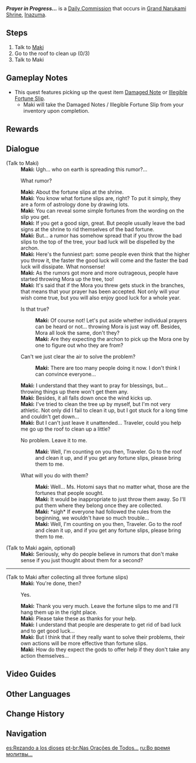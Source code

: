 {{Quest Infobox
|id            = 22011
|type          = Commission
|image         = Commission Prayer in Progress.png
|npc           = Maki
|startLocation = [[Grand Narukami Shrine (Subarea)|Grand Narukami Shrine]], [[Inazuma]]
|region        = Inazuma
|area          = Narukami Island
|subarea       = Grand Narukami Shrine (Subarea)
|characters    = Maki; Traveler
|requirement   = <!--Any quest that needs to be completed first-->
|otherRewards  = *AR-Dependent Rewards
}}
'''''Prayer in Progress...''''' is a [[Daily Commission]] that occurs in [[Grand Narukami Shrine (Subarea)|Grand Narukami Shrine]], [[Inazuma]].

==Steps==
#Talk to [[Maki]]
#Go to the roof to clean up (0/3)
#Talk to Maki

==Gameplay Notes==
* This quest features picking up the quest item [[Damaged Note]] or [[Illegible Fortune Slip]].
** Maki will take the Damaged Notes / Illegible Fortune Slip from your inventory upon completion.

==Rewards==
{{Commission Rewards|full}}

==Dialogue==
{{Quest Description|[[Maki]] from the [[Grand Narukami Shrine (Faction)|Grand Narukami Shrine]] seems to have something on her mind...}}
{{Dialogue Start}}
;(Talk to Maki)
:'''Maki:''' Ugh... who on earth is spreading this rumor?...
:{{DIcon}} What rumor?
:'''Maki:''' About the fortune slips at the shrine.
:'''Maki:''' You know what fortune slips are, right? To put it simply, they are a form of astrology done by drawing lots.
:'''Maki:''' You can reveal some simple fortunes from the wording on the slip you get.
:'''Maki:''' If you get a good sign, great. But people usually leave the bad signs at the shrine to rid themselves of the bad fortune.
:'''Maki:''' But... a rumor has somehow spread that if you throw the bad slips to the top of the tree, your bad luck will be dispelled by the archon.
:'''Maki:''' Here's the funniest part: some people even think that the higher you throw it, the faster the good luck will come and the faster the bad luck will dissipate. What nonsense!
:'''Maki:''' As the rumors got more and more outrageous, people have started throwing Mora up the tree, too!
:'''Maki:''' It's said that if the Mora you threw gets stuck in the branches, that means that your prayer has been accepted. Not only will your wish come true, but you will also enjoy good luck for a whole year.
:{{DIcon}} Is that true?
::'''Maki:''' Of course not! Let's put aside whether individual prayers can be heard or not... throwing Mora is just way off. Besides, Mora all look the same, don't they?
::'''Maki:''' Are they expecting the archon to pick up the Mora one by one to figure out who they are from?
:{{DIcon}} Can't we just clear the air to solve the problem?
::'''Maki:''' There are too many people doing it now. I don't think I can convince everyone...
:'''Maki:''' I understand that they want to pray for blessings, but... throwing things up there won't get them any.
:'''Maki:''' Besides, it all falls down once the wind kicks up.
:'''Maki:''' I've tried to clean the tree up by myself, but I'm not very athletic. Not only did I fail to clean it up, but I got stuck for a long time and couldn't get down...
:'''Maki:''' But I can't just leave it unattended... Traveler, could you help me go up the roof to clean up a little?
:{{DIcon}} No problem. Leave it to me.
::'''Maki:''' Well, I'm counting on you then, Traveler. Go to the roof and clean it up, and if you get any fortune slips, please bring them to me.
:{{DIcon}} What will you do with them?
::'''Maki:''' Well... Ms. Hotomi says that no matter what, those are the fortunes that people sought.
::'''Maki:''' It would be inappropriate to just throw them away. So I'll put them where they belong once they are collected.
::'''Maki:''' *sigh* If everyone had followed the rules from the beginning, we wouldn't have so much trouble...
::'''Maki:''' Well, I'm counting on you then, Traveler. Go to the roof and clean it up, and if you get any fortune slips, please bring them to me.

;(Talk to Maki again, optional)
:'''Maki:''' Seriously, why do people believe in rumors that don't make sense if you just thought about them for a second?
----
;(Talk to Maki after collecting all three fortune slips)
:'''Maki:''' You're done, then?
:{{DIcon}} Yes.
:'''Maki:''' Thank you very much. Leave the fortune slips to me and I'll hang them up in the right place.
:'''Maki:''' Please take these as thanks for your help.
:'''Maki:''' I understand that people are desperate to get rid of bad luck and to get good luck...
:'''Maki:''' But I think that if they really want to solve their problems, their own actions will be more effective than fortune slips.
:'''Maki:''' How do they expect the gods to offer help if they don't take any action themselves...
{{Dialogue End}}

==Video Guides==
{{EVT
|video1   = https://youtu.be/uhJFQE6k8Ew
|caption1 = 
}}

==Other Languages==
{{Other Languages
|en       = Prayer in Progress...
|zhs      = 众人祈祷中…
|zhs_rm   = Zhòngrén Qídǎo Zhōng...
|zht      = 眾人祈禱中…
|zht_rm   = Zhòngrén Qídǎo Zhōng...
|zh_tl    = People Are Praying...
|ja       = 祈りを捧げる…
|ja_rm    = Inori wo Sasageru...
|ja_tl    = Saying a Prayer...
|ko       = 기도 중인 사람들…
|ko_tl    = Praying Peoples...
|es       = Rezando a los dioses
|es_tl    = Praying to the Gods
|fr       = Prière en cours...
|fr_tl    = Prayer in Progress...
|ru       = Во время молитвы...
|ru_tl    = During Prayer...
|th       = เสียงอธิษฐานของฝูงชน...
|th_rm    = 
|th_tl    = Prayers of the Crowd...
|vi       = Mọi Người Đang Cầu Nguyện...
|vi_tl    = Everyone Is Praying...
|de       = Fortschreitendes Gebet
|de_tl    = Progressing Prayer
|id       = Sedang Berdoa...
|id_tl    = Praying...
|pt       = Nas Orações de Todos...
|pt_tl    = In Everyone's Prayers...
|tr       = Dikkat Ayin Var
|tr_tl    = Attention Prayer in Progress
|it       = Preghiera...
|it_tl    = Prayer...
}}

==Change History==
{{Change History|2.0}}

==Navigation==
{{Commission Navbox|Inazuma|Standalone}}

[[es:Rezando a los dioses]]
[[pt-br:Nas Orações de Todos...]]
[[ru:Во время молитвы...]]